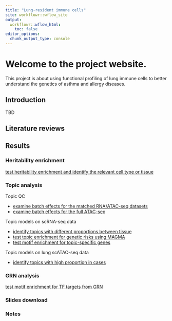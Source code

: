 ```yaml
---
title: "Lung-resident immune cells"
site: workflowr::wflow_site
output:
  workflowr::wflow_html:
    toc: false
editor_options:
  chunk_output_type: console
---
```


# Welcome to the project website. 

This project is about using functional profiling of lung immune cells to better understand the genetics of asthma and allergy diseases.

## Introduction
TBD

## Literature reviews 

## Results

### Heritability enrichment
[test heritability enrichment and identify the relevant cell type or tissue](u19_h2g_enrichment.html)


### Topic analysis

Topic QC

- [examine batch effects for the matched RNA/ATAC-seq datasets](identify_batch_effects_multiomics.html)
- [examine batch effects for the full ATAC-seq](identify_batch_effects_full_atac.html)

Topic models on scRNA-seq data 

- [identify topics with different proportions between tissue](cross_tissue_DE_u19_fastTopics.html)
- [test topic enrichment for genetic risks using MAGMA](gene_set_analysis_for_RNA_topics.html) 
- [test motif enrichment for topic-specific genes](U19_motif_analysis.html)  

Topic models on lung scATAC-seq data

- [identify topics with high proportion in cases](u19_lung_atac_fastTopics.html)

### GRN analysis
[test motif enrichment for TF targets from GRN](identify_TFs_with_immune_function.html)

### Slides download

### Notes